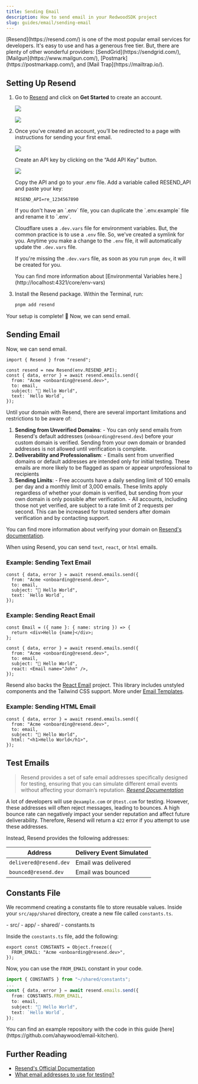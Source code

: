 ```yaml
---
title: Sending Email
description: How to send email in your RedwoodSDK project
slug: guides/email/sending-email
---
```



<Aside type="note" title="Email Providers">
[Resend](https://resend.com/) is one of the most popular email services for developers. It's easy to use and has a generous free tier. But, there are plenty of other wonderful providers: [SendGrid](https://sendgrid.com/), [Mailgun](https://www.mailgun.com/), [Postmark](https://postmarkapp.com/), and [Mail Trap](https://mailtrap.io/).
</Aside>

## Setting Up Resend

<Steps>

1. Go to [Resend](https://resend.com/) and click on **Get Started** to create an account.

    ![](./images/1-resend-homepage.png)

    ![](./images/2-resend-create-account.png)

2. Once you’ve created an account, you’ll be redirected to a page with instructions for sending your first email.

    ![](./images/3-resend-send-first-email.png)

    Create an API key by clicking on the “Add API Key” button.

    ![](./images/4-resend-create-api-key.png)

    Copy the API and go to your .env file. Add a variable called RESEND_API and paste your key:

    ``` title=".env"
    RESEND_API=re_1234567890
    ```

    <Aside type="note" title="Environmental Variables">
    If you don't have an `.env` file, you can duplicate the `.env.example` file and rename it to `.env`.
    </Aside>

    Cloudflare uses a `.dev.vars` file for environment variables. But, the common practice is to use a `.env` file. So, we've created a symlink for you. Anytime you make a change to the `.env` file, it will automatically update the `.dev.vars` file.

    If you're missing the `.dev.vars` file, as soon as you run `pnpm dev`, it will be created for you.

    <Aside type="note" title="Environmental Variables">
      You can find more information about [Environmental Variables here.](http://localhost:4321/core/env-vars)
    </Aside>

4. Install the Resend package. Within the Terminal, run:

    ```bash
    pnpm add resend
    ```

</Steps>

Your setup is complete! 🥳 Now, we can send email.

## Sending Email

Now, we can send email.

```tsx title="src/app/auth/actions.ts" showLineNumbers={false}
import { Resend } from "resend";

const resend = new Resend(env.RESEND_API);
const { data, error } = await resend.emails.send({
  from: "Acme <onboarding@resend.dev>",
  to: email,
  subject: "👋 Hello World",
  text: `Hello World`,
});
```

<Aside type="note" title="Verifying your Domain">
  Until your domain with Resend, there are several important limitations and restrictions to be aware of:

  1. **Sending from Unverified Domains**:
    - You can only send emails from Resend's default addresses (`onboarding@resend.dev`) before your custom domain is verified. Sending from your own domain or branded addresses is not allowed until verification is complete.
  2. **Deliverability and Professionalism**:
    - Emails sent from unverified domains or default addresses are intended only for initial testing. These emails are more likely to be flagged as spam or appear unprofessional to recipients
  3. **Sending Limits**:
    - Free accounts have a daily sending limit of 100 emails per day and a monthly limit of 3,000 emails. These limits apply regardless of whether your domain is verified, but sending from your own domain is only possible after verification.
    - All accounts, including those not yet verified, are subject to a rate limit of 2 requests per second. This can be increased for trusted senders after domain verification and by contacting support.

  You can find more information about verifying your domain on [Resend's documentation](https://resend.com/docs/dashboard/domains/introduction).
</Aside>

When using Resend, you can send `text`, `react`, or `html` emails.

### Example: Sending Text Email

```tsx showLineNumbers=false {5} "text"
const { data, error } = await resend.emails.send({
  from: "Acme <onboarding@resend.dev>",
  to: email,
  subject: "👋 Hello World",
  text: `Hello World`,
});
```

### Example: Sending React Email

```tsx showLineNumbers=false  {1-3, 9} "react:"
const Email = ({ name }: { name: string }) => {
  return <div>Hello {name}</div>;
};

const { data, error } = await resend.emails.send({
  from: "Acme <onboarding@resend.dev>",
  to: email,
  subject: "👋 Hello World",
  react: <Email name="John" />,
});
```

Resend also backs the [React Email](https://react.email/) project. This library includes unstyled components and the Tailwind CSS support. More under [Email Templates](/guides/email/email-templates).

### Example: Sending HTML Email

```tsx showLineNumbers=false  {5} "html"
const { data, error } = await resend.emails.send({
  from: "Acme <onboarding@resend.dev>",
  to: email,
  subject: "👋 Hello World",
  html: "<h1>Hello World</h1>",
});
```


## Test Emails

> Resend provides a set of safe email addresses specifically designed for testing, ensuring that you can simulate different email events without affecting your domain’s reputation.
<cite>[Resend Documentation](https://resend.com/docs/knowledge-base/what-email-addresses-to-use-for-testing#list-of-addresses-to-use)</cite>

A lot of developers will use `@example.com` or `@test.com` for testing. However, these addresses will often reject messages, leading to bounces. A high bounce rate can negatively impact your sender reputation and affect future deliverability. Therefore, Resend will return a `422` error if you attempt to use these addresses.

Instead, Resend provides the following addresses:

| **Address** | **Delivery Event Simulated** |
| --- | --- |
| `delivered@resend.dev` | Email was delivered |
| `bounced@resend.dev` | Email was bounced |

## Constants File

We recommend creating a constants file to store reusable values. Inside your `src/app/shared` directory, create a new file called `constants.ts`.

<FileTree>
- src/
  - app/
    - shared/
      - constants.ts
</FileTree>

Inside the `constants.ts` file, add the following:

```tsx
export const CONSTANTS = Object.freeze({
  FROM_EMAIL: "Acme <onboarding@resend.dev>",
});
```

Now, you can use the `FROM_EMAIL` constant in your code.

```ts showLineNumbers=false {1,4}
import { CONSTANTS } from "~/shared/constants";
...
const { data, error } = await resend.emails.send({
  from: CONSTANTS.FROM_EMAIL,
  to: email,
  subject: "👋 Hello World",
  text: `Hello World`,
});
```

<Aside type="note" title="Example Repository">
You can find an example repository with the code in this guide [here](https://github.com/ahaywood/email-kitchen).
</Aside>

## Further Reading

- [Resend's Official Documentation](https://resend.com/docs/introduction)
- [What email addresses to use for testing?](https://resend.com/docs/knowledge-base/what-email-addresses-to-use-for-testing#list-of-addresses-to-use)